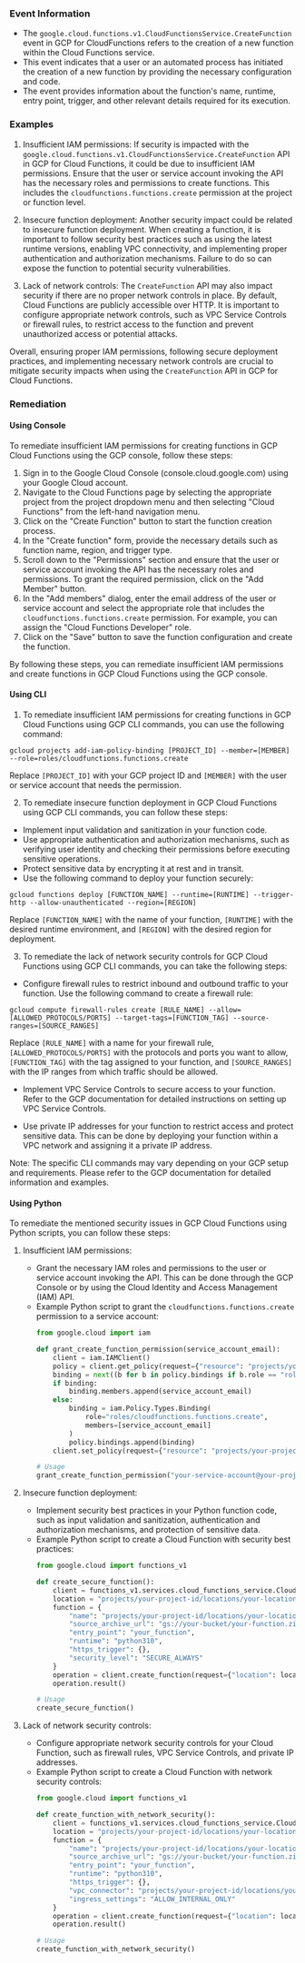 
### Event Information

- The `google.cloud.functions.v1.CloudFunctionsService.CreateFunction` event in GCP for CloudFunctions refers to the creation of a new function within the Cloud Functions service.
- This event indicates that a user or an automated process has initiated the creation of a new function by providing the necessary configuration and code.
- The event provides information about the function's name, runtime, entry point, trigger, and other relevant details required for its execution.


### Examples

1. Insufficient IAM permissions: If security is impacted with the `google.cloud.functions.v1.CloudFunctionsService.CreateFunction` API in GCP for Cloud Functions, it could be due to insufficient IAM permissions. Ensure that the user or service account invoking the API has the necessary roles and permissions to create functions. This includes the `cloudfunctions.functions.create` permission at the project or function level.

2. Insecure function deployment: Another security impact could be related to insecure function deployment. When creating a function, it is important to follow security best practices such as using the latest runtime versions, enabling VPC connectivity, and implementing proper authentication and authorization mechanisms. Failure to do so can expose the function to potential security vulnerabilities.

3. Lack of network controls: The `CreateFunction` API may also impact security if there are no proper network controls in place. By default, Cloud Functions are publicly accessible over HTTP. It is important to configure appropriate network controls, such as VPC Service Controls or firewall rules, to restrict access to the function and prevent unauthorized access or potential attacks.

Overall, ensuring proper IAM permissions, following secure deployment practices, and implementing necessary network controls are crucial to mitigate security impacts when using the `CreateFunction` API in GCP for Cloud Functions.

### Remediation

#### Using Console

To remediate insufficient IAM permissions for creating functions in GCP Cloud Functions using the GCP console, follow these steps:

1. Sign in to the Google Cloud Console (console.cloud.google.com) using your Google Cloud account.
2. Navigate to the Cloud Functions page by selecting the appropriate project from the project dropdown menu and then selecting "Cloud Functions" from the left-hand navigation menu.
3. Click on the "Create Function" button to start the function creation process.
4. In the "Create function" form, provide the necessary details such as function name, region, and trigger type.
5. Scroll down to the "Permissions" section and ensure that the user or service account invoking the API has the necessary roles and permissions. To grant the required permission, click on the "Add Member" button.
6. In the "Add members" dialog, enter the email address of the user or service account and select the appropriate role that includes the `cloudfunctions.functions.create` permission. For example, you can assign the "Cloud Functions Developer" role.
7. Click on the "Save" button to save the function configuration and create the function.

By following these steps, you can remediate insufficient IAM permissions and create functions in GCP Cloud Functions using the GCP console.

#### Using CLI

1. To remediate insufficient IAM permissions for creating functions in GCP Cloud Functions using GCP CLI commands, you can use the following command:

```
gcloud projects add-iam-policy-binding [PROJECT_ID] --member=[MEMBER] --role=roles/cloudfunctions.functions.create
```

Replace `[PROJECT_ID]` with your GCP project ID and `[MEMBER]` with the user or service account that needs the permission.

2. To remediate insecure function deployment in GCP Cloud Functions using GCP CLI commands, you can follow these steps:

- Implement input validation and sanitization in your function code.
- Use appropriate authentication and authorization mechanisms, such as verifying user identity and checking their permissions before executing sensitive operations.
- Protect sensitive data by encrypting it at rest and in transit.
- Use the following command to deploy your function securely:

```
gcloud functions deploy [FUNCTION_NAME] --runtime=[RUNTIME] --trigger-http --allow-unauthenticated --region=[REGION]
```

Replace `[FUNCTION_NAME]` with the name of your function, `[RUNTIME]` with the desired runtime environment, and `[REGION]` with the desired region for deployment.

3. To remediate the lack of network security controls for GCP Cloud Functions using GCP CLI commands, you can take the following steps:

- Configure firewall rules to restrict inbound and outbound traffic to your function. Use the following command to create a firewall rule:

```
gcloud compute firewall-rules create [RULE_NAME] --allow=[ALLOWED_PROTOCOLS/PORTS] --target-tags=[FUNCTION_TAG] --source-ranges=[SOURCE_RANGES]
```

Replace `[RULE_NAME]` with a name for your firewall rule, `[ALLOWED_PROTOCOLS/PORTS]` with the protocols and ports you want to allow, `[FUNCTION_TAG]` with the tag assigned to your function, and `[SOURCE_RANGES]` with the IP ranges from which traffic should be allowed.

- Implement VPC Service Controls to secure access to your function. Refer to the GCP documentation for detailed instructions on setting up VPC Service Controls.

- Use private IP addresses for your function to restrict access and protect sensitive data. This can be done by deploying your function within a VPC network and assigning it a private IP address.

Note: The specific CLI commands may vary depending on your GCP setup and requirements. Please refer to the GCP documentation for detailed information and examples.

#### Using Python

To remediate the mentioned security issues in GCP Cloud Functions using Python scripts, you can follow these steps:

1. Insufficient IAM permissions:
   - Grant the necessary IAM roles and permissions to the user or service account invoking the API. This can be done through the GCP Console or by using the Cloud Identity and Access Management (IAM) API.
   - Example Python script to grant the `cloudfunctions.functions.create` permission to a service account:
     ```python
     from google.cloud import iam

     def grant_create_function_permission(service_account_email):
         client = iam.IAMClient()
         policy = client.get_policy(request={"resource": "projects/your-project-id"})
         binding = next((b for b in policy.bindings if b.role == "roles/cloudfunctions.functions.create"), None)
         if binding:
             binding.members.append(service_account_email)
         else:
             binding = iam.Policy.Types.Binding(
                 role="roles/cloudfunctions.functions.create",
                 members=[service_account_email]
             )
             policy.bindings.append(binding)
         client.set_policy(request={"resource": "projects/your-project-id", "policy": policy})

     # Usage
     grant_create_function_permission("your-service-account@your-project.iam.gserviceaccount.com")
     ```

2. Insecure function deployment:
   - Implement security best practices in your Python function code, such as input validation and sanitization, authentication and authorization mechanisms, and protection of sensitive data.
   - Example Python script to create a Cloud Function with security best practices:
     ```python
     from google.cloud import functions_v1

     def create_secure_function():
         client = functions_v1.services.cloud_functions_service.CloudFunctionsServiceClient()
         location = "projects/your-project-id/locations/your-location"
         function = {
             "name": "projects/your-project-id/locations/your-location/functions/your-function",
             "source_archive_url": "gs://your-bucket/your-function.zip",
             "entry_point": "your_function",
             "runtime": "python310",
             "https_trigger": {},
             "security_level": "SECURE_ALWAYS"
         }
         operation = client.create_function(request={"location": location, "function": function})
         operation.result()

     # Usage
     create_secure_function()
     ```

3. Lack of network security controls:
   - Configure appropriate network security controls for your Cloud Function, such as firewall rules, VPC Service Controls, and private IP addresses.
   - Example Python script to create a Cloud Function with network security controls:
     ```python
     from google.cloud import functions_v1

     def create_function_with_network_security():
         client = functions_v1.services.cloud_functions_service.CloudFunctionsServiceClient()
         location = "projects/your-project-id/locations/your-location"
         function = {
             "name": "projects/your-project-id/locations/your-location/functions/your-function",
             "source_archive_url": "gs://your-bucket/your-function.zip",
             "entry_point": "your_function",
             "runtime": "python310",
             "https_trigger": {},
             "vpc_connector": "projects/your-project-id/locations/your-location/connectors/your-connector",
             "ingress_settings": "ALLOW_INTERNAL_ONLY"
         }
         operation = client.create_function(request={"location": location, "function": function})
         operation.result()

     # Usage
     create_function_with_network_security()
     ```

